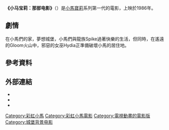 {{noteTA
|G1=Show
|G2=Movie
|G3=MLP
}}

{{SelfDistinguish|2017年的同名電影《[[彩虹小馬大電影|彩虹小馬大電影]]》}}

{{Expand language|time=2017-03-12T02:38:39+00:00}}

{{Infobox film
| name = 小马宝莉：那部电影
| original_name = ''{{lang|en|My Little Pony: The Movie}}''
| image = Mylittleponymovieposter1986.jpg
| alt = 
| caption = 
| director = Michael Joens
| producers = {{Plainlist|
* Joe Bacal
* Tom Griffin
}}
| writer = [[George_Arthur_Bloom|George Arthur Bloom]]
| based on = {{based on|[[彩虹小馬|彩虹小馬]]玩具線|[[Bonnie_Zacherle|Bonnie Zacherle]]}}
| starring = {{Plainlist|
* [[丹尼·德维托|丹尼·德维托]]
* [[Madeline_Kahn|Madeline Kahn]]
* [[Cloris_Leachman|Cloris Leachman]]
* [[Rhea_Perlman|Rhea Perlman]]
* [[Tony_Randall|Tony Randall]]
}}
| music = {{Plainlist|
* Rob Walsh<br />{{small|(Score)}}
* Tommy Goodman
* Barry Herman<br />{{small|(Songs)}}
}}
| editing = Mike DePatie
| production companies = {{Plainlist|
* [[孩之寶|孩之寶]]
* [[Sunbow_Entertainment|Sunbow Productions]]
* [[Marvel_Productions|Marvel Productions]]<br />{{small|（[[漫威影业|漫威影业]]）}}
* [[Toei_Animation|Toei Animation]]
* [[AKOM|AKOM]]
}}
| distributor  = [[De_Laurentiis_Entertainment_Group|De Laurentiis Entertainment Group]]<!--for theatrical distributor only; do not add other distributors-->
| released = {{Film date|1986|06|20}}
| runtime = 87分鐘<!--Theatrical runtime: 86:46--><ref>{{cite web | url=http://bbfc.co.uk/releases/my-little-pony-movie-1970-1 | title=''My Little Pony: The Movie'' (U) | work=[[British_Board_of_Film_Classification|British Board of Film Classification]] | date=May 28, 1986 | accessdate=November 14, 2014 | archive-date=2016-03-04 | archive-url=https://web.archive.org/web/20160304043010/http://bbfc.co.uk/releases/my-little-pony-movie-1970-1 | dead-url=no }}</ref>
| country = {{美國電影產地}}
| language = 英語
| budget = 
| gross = $6百萬美元<ref name=mojo>{{cite web|url=http://www.boxofficemojo.com/movies/?id=mylittlepony.htm|title=Box office information for ''My Little Pony: The Movie''|accessdate=2010-05-18|publisher=[[Box_Office_Mojo|Box Office Mojo]]|archive-date=2019-05-24|archive-url=https://web.archive.org/web/20190524184513/https://www.boxofficemojo.com/movies/?id=mylittlepony.htm|dead-url=no}}</ref>
}}

'''《小马宝莉：那部电影》'''（{{lang-en|''My Little Pony: The Movie''}}）是[[小馬寶莉|小馬寶莉]]系列第一代的電影，上映於1986年。

==劇情==
在小馬們的家，夢想城堡，小馬們與龍族Spike過著快樂的生活，但同時，在遙遠的Gloom火山中，邪惡的女巫Hydia正準備破壞小馬的居住地。

==參考資料==
{{reflist}}

==外部連結==
* {{IMDb title|0091584|My Little Pony: The Movie}}
* {{mojo title|mylittlepony|My Little Pony: The Movie}}
* {{rotten-tomatoes|my_little_pony_the_movie|My Little Pony: The Movie}}

{{My Little Pony}}

{{DEFAULTSORT:My Little Pony: The Movie}}
[[Category:彩虹小馬|Category:彩虹小馬]]
[[Category:彩虹小馬電影|Category:彩虹小馬電影]]
[[Category:電視動畫的電影版|Category:電視動畫的電影版]]
[[Category:城堡背景电影|Category:城堡背景电影]]